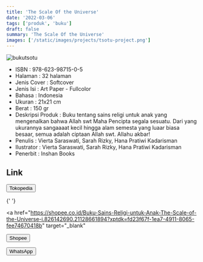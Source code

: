 ```yaml
---
title: 'The Scale Of the Universe'
date: '2022-03-06'
tags: ['produk', 'buku']
draft: false
summary: 'The Scale Of the Universe'
images: ['/static/images/projects/tsotu-project.png']
---
```


![bukutsotu](/static/images/projects/tsotu-project.png)

- ISBN : 978-623-98715-0-5
- Halaman : 32 halaman
- Jenis Cover : Softcover
- Jenis Isi : Art Paper - Fullcolor
- Bahasa : Indonesia
- Ukuran : 21x21 cm
- Berat : 150 gr
- Deskripsi Produk : Buku tentang sains religi untuk anak yang mengenalkan bahwa Allah swt Maha Pencipta segala sesuatu. Dari yang ukurannya sangaaaat kecil hingga alam semesta yang luaar biasa besaar, semua adalah ciptaan Allah swt. Allahu akbar!
- Penulis : Vierta Saraswati, Sarah Rizky, Hana Pratiwi Kadarisman
- Ilustrator : Vierta Saraswati, Sarah Rizky, Hana Pratiwi Kadarisman
- Penerbit : Inshan Books

## Link

<div>
  <a href="https://www.tokopedia.com/inshanbooks-store/the-scale-of-the-universe?extParam=whid%3D14055660" target="_blank">
    <button className="btn-tokped">Tokopedia</button>
  </a>

{' '}

<a
  href="https://shopee.co.id/Buku-Sains-Religi-untuk-Anak-The-Scale-of-the-Universe-i.826142690.21128661894?xptdk=fd23f67f-1ea7-4911-8065-fee74670418b"
  target="_blank"
>
  <button className="btn-shopee">Shopee</button>
</a>

  <a href="https://wa.me/6281567891021" target="_blank">
    <button className="btn-wa">WhatsApp</button>
  </a>
</div>
